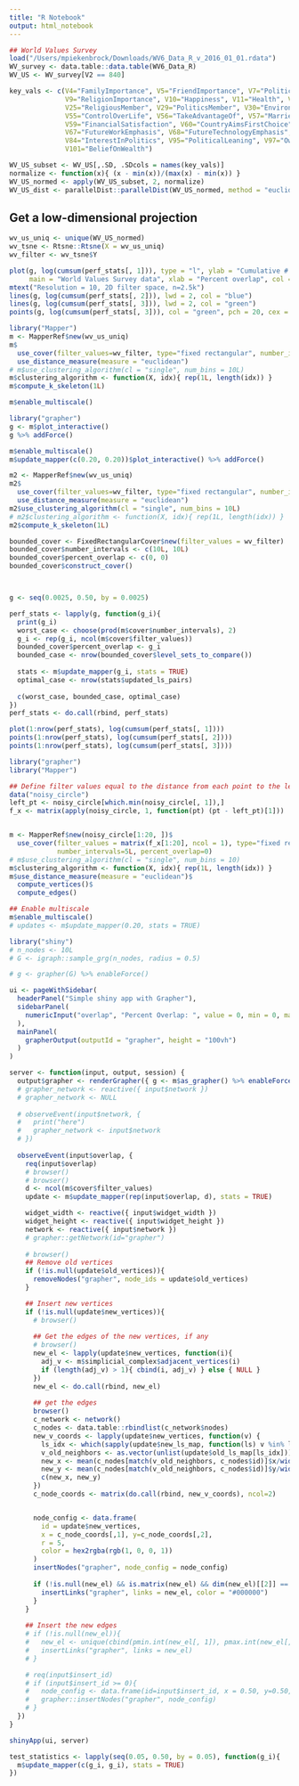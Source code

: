 ```yaml
---
title: "R Notebook"
output: html_notebook
---
```


```r
## World Values Survey 
load("/Users/mpiekenbrock/Downloads/WV6_Data_R_v_2016_01_01.rdata")
WV_survey <- data.table::data.table(WV6_Data_R)
WV_US <- WV_survey[V2 == 840]

key_vals <- c(V4="FamilyImportance", V5="FriendImportance", V7="PoliticsImportance", V8="WorkImportance", 
              V9="ReligionImportance", V10="Happiness", V11="Health", V23="Satisfied", V24="TrustInOthers", 
              V25="ReligiousMember", V29="PoliticsMember", V30="EnvironMember", V32="CharityMember", 
              V55="ControlOverLife", V56="TakeAdvantageOf", V57="MarriedStatus", V58="NumChildren", 
              V59="FinancialSatisfaction", V60="CountryAimsFirstChoice", V61="CountryAimsSecondChoice", 
              V67="FutureWorkEmphasis", V68="FutureTechnologyEmphasis", V69="FutureRespectAuthority", 
              V84="InterestInPolitics", V95="PoliticalLeaning", V97="OwnershipOfBusiness", V98="BeliefInCompetition", 
              V101="BeliefOnWealth")

WV_US_subset <- WV_US[,.SD, .SDcols = names(key_vals)]
normalize <- function(x){ (x - min(x))/(max(x) - min(x)) }
WV_US_normed <- apply(WV_US_subset, 2, normalize)
WV_US_dist <- parallelDist::parallelDist(WV_US_normed, method = "euclidean")
```

## Get a low-dimensional projection
```r
wv_us_uniq <- unique(WV_US_normed)
wv_tsne <- Rtsne::Rtsne(X = wv_us_uniq)
wv_filter <- wv_tsne$Y

plot(g, log(cumsum(perf_stats[, 1])), type = "l", ylab = "Cumulative # of LS pairs (log scale)", 
     main = "World Values Survey data", xlab = "Percent overlap", col = "red", lwd = 2)
mtext("Resolution = 10, 2D filter space, n=2.5k")
lines(g, log(cumsum(perf_stats[, 2])), lwd = 2, col = "blue")
lines(g, log(cumsum(perf_stats[, 3])), lwd = 2, col = "green")
points(g, log(cumsum(perf_stats[, 3])), col = "green", pch = 20, cex = 0.02)
```


```r
library("Mapper")
m <- MapperRef$new(wv_us_uniq)
m$
  use_cover(filter_values=wv_filter, type="fixed rectangular", number_intervals=10L, percent_overlap=0)$
  use_distance_measure(measure = "euclidean")
# m$use_clustering_algorithm(cl = "single", num_bins = 10L)
m$clustering_algorithm <- function(X, idx){ rep(1L, length(idx)) }
m$compute_k_skeleton(1L)

m$enable_multiscale()
```

```r
library("grapher")
g <- m$plot_interactive()
g %>% addForce()
```

```r
m$enable_multiscale()
m$update_mapper(c(0.20, 0.20))$plot_interactive() %>% addForce()
```

```r
m2 <- MapperRef$new(wv_us_uniq)
m2$
  use_cover(filter_values=wv_filter, type="fixed rectangular", number_intervals=10L, percent_overlap=0.20)$
  use_distance_measure(measure = "euclidean")
m2$use_clustering_algorithm(cl = "single", num_bins = 10L)
# m2$clustering_algorithm <- function(X, idx){ rep(1L, length(idx)) }
m2$compute_k_skeleton(1L)
```

```r
bounded_cover <- FixedRectangularCover$new(filter_values = wv_filter)
bounded_cover$number_intervals <- c(10L, 10L)
bounded_cover$percent_overlap <- c(0, 0)
bounded_cover$construct_cover()



g <- seq(0.0025, 0.50, by = 0.0025)

perf_stats <- lapply(g, function(g_i){
  print(g_i)
  worst_case <- choose(prod(m$cover$number_intervals), 2)
  g_i <- rep(g_i, ncol(m$cover$filter_values))
  bounded_cover$percent_overlap <- g_i
  bounded_case <- nrow(bounded_cover$level_sets_to_compare())
  
  stats <- m$update_mapper(g_i, stats = TRUE)
  optimal_case <- nrow(stats$updated_ls_pairs)
  
  c(worst_case, bounded_case, optimal_case)
})
perf_stats <- do.call(rbind, perf_stats)

plot(1:nrow(perf_stats), log(cumsum(perf_stats[, 1])))
points(1:nrow(perf_stats), log(cumsum(perf_stats[, 2])))
points(1:nrow(perf_stats), log(cumsum(perf_stats[, 3])))
```


```r
library("grapher")
library("Mapper")

## Define filter values equal to the distance from each point to the left-most point in the circle 
data("noisy_circle")
left_pt <- noisy_circle[which.min(noisy_circle[, 1]),]
f_x <- matrix(apply(noisy_circle, 1, function(pt) (pt - left_pt)[1]))


m <- MapperRef$new(noisy_circle[1:20, ])$
  use_cover(filter_values = matrix(f_x[1:20], ncol = 1), type="fixed rectangular", 
            number_intervals=5L, percent_overlap=0)
# m$use_clustering_algorithm(cl = "single", num_bins = 10)
m$clustering_algorithm <- function(X, idx){ rep(1L, length(idx)) }
m$use_distance_measure(measure = "euclidean")$
  compute_vertices()$
  compute_edges()

## Enable multiscale 
m$enable_multiscale()
# updates <- m$update_mapper(0.20, stats = TRUE)
```


```r
library("shiny")
# n_nodes <- 10L
# G <- igraph::sample_grg(n_nodes, radius = 0.5)

# g <- grapher(G) %>% enableForce()

ui <- pageWithSidebar(
  headerPanel("Simple shiny app with Grapher"),
  sidebarPanel(
    numericInput("overlap", "Percent Overlap: ", value = 0, min = 0, max = 0.99, step = 0.01)
  ),
  mainPanel(
    grapherOutput(outputId = "grapher", height = "100vh")
  )
)

server <- function(input, output, session) {
  output$grapher <- renderGrapher({ g <- m$as_grapher() %>% enableForce() })
  # grapher_network <- reactive({ input$network })
  # grapher_network <- NULL
  
  # observeEvent(input$network, {
  #   print("here")
  #   grapher_network <- input$network
  # })
  
  observeEvent(input$overlap, {
    req(input$overlap)
    # browser()
    # browser()
    d <- ncol(m$cover$filter_values)
    update <- m$update_mapper(rep(input$overlap, d), stats = TRUE) 

    widget_width <- reactive({ input$widget_width })
    widget_height <- reactive({ input$widget_height })
    network <- reactive({ input$network })
    # grapher::getNetwork(id="grapher")
    
    # browser()
    ## Remove old vertices
    if (!is.null(update$old_vertices)){
      removeNodes("grapher", node_ids = update$old_vertices)
    }

    ## Insert new vertices
    if (!is.null(update$new_vertices)){
      # browser()
      
      ## Get the edges of the new vertices, if any 
      # browser()
      new_el <- lapply(update$new_vertices, function(i){
        adj_v <- m$simplicial_complex$adjacent_vertices(i)
        if (length(adj_v) > 1){ cbind(i, adj_v) } else { NULL }
      })
      new_el <- do.call(rbind, new_el)
      
      ## get the edges
      browser()
      c_network <- network()
      c_nodes <- data.table::rbindlist(c_network$nodes)
      new_v_coords <- lapply(update$new_vertices, function(v) {
        ls_idx <- which(sapply(update$new_ls_map, function(ls) v %in% ls))
        v_old_neighbors <- as.vector(unlist(update$old_ls_map[ls_idx]))
        new_x <- mean(c_nodes[match(v_old_neighbors, c_nodes$id)]$x/widget_width())
        new_y <- mean(c_nodes[match(v_old_neighbors, c_nodes$id)]$y/widget_height())
        c(new_x, new_y)
      })
      c_node_coords <- matrix(do.call(rbind, new_v_coords), ncol=2)


      node_config <- data.frame(
        id = update$new_vertices, 
        x = c_node_coords[,1], y=c_node_coords[,2], 
        r = 5, 
        color = hex2rgba(rgb(1, 0, 0, 1))
      )
      insertNodes("grapher", node_config = node_config)
      
      if (!is.null(new_el) && is.matrix(new_el) && dim(new_el)[[2]] == 2){
        insertLinks("grapher", links = new_el, color = "#000000")
      }
    }
    
    ## Insert the new edges
    # if (!is.null(new_el)){ 
    #   new_el <- unique(cbind(pmin.int(new_el[, 1]), pmax.int(new_el[, 2])))
    #   insertLinks("grapher", links = new_el) 
    # }

    # req(input$insert_id)
    # if (input$insert_id >= 0){
    #   node_config <- data.frame(id=input$insert_id, x = 0.50, y=0.50, r=10, color="#000000")
    #   grapher::insertNodes("grapher", node_config)
    # }
  })
}

shinyApp(ui, server)
```


```r
test_statistics <- lapply(seq(0.05, 0.50, by = 0.05), function(g_i){
  m$update_mapper(c(g_i, g_i), stats = TRUE)
})
```


